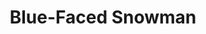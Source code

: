 ---
title: "Blue-Faced Snowman"
subtitle: ""
creator: ""
categories: ["art"]
featuredImage: "../src/assets/images/item/art/DSC02847.png"
views: ["../src/assets/images/item/art/DSC02847.png"]
nextItem: []
---